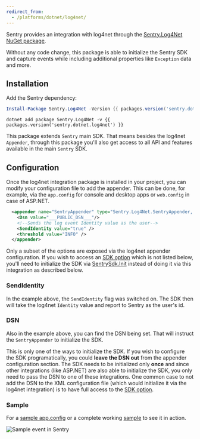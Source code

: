 ```yaml
---
redirect_from:
  - /platforms/dotnet/log4net/
---
```


Sentry provides an integration with log4net through the [Sentry.Log4Net NuGet package](https://www.nuget.org/packages/Sentry.Log4Net).

Without any code change, this package is able to initialize the Sentry SDK and capture events while including additional properties like `Exception` data and more.

## Installation

Add the Sentry dependency:

```powershell {tabTitle:Package Manager}
Install-Package Sentry.Log4Net -Version {{ packages.version('sentry.dotnet.log4net') }}
```

```shell {tabTitle:.NET Core CLI}
dotnet add package Sentry.Log4Net -v {{ packages.version('sentry.dotnet.log4net') }}
```

This package extends `Sentry` main SDK. That means besides the log4net `Appender`, through this package you'll also get access to all API and features available in the main `Sentry` SDK.

## Configuration

Once the log4net integration package is installed in your project, you can modify your configuration file to add the appender.
This can be done, for example, via the `app.config` for console and desktop apps or `web.config` in case of ASP.NET.

```xml {filename:app.config}
  <appender name="SentryAppender" type="Sentry.Log4Net.SentryAppender, Sentry.Log4Net">
    <Dsn value="___PUBLIC_DSN___"/>
    <!--Sends the log event Identity value as the user-->
    <SendIdentity value="true" />
    <threshold value="INFO" />
  </appender>
```

<Note><markdown>

Only a subset of the options are exposed via the log4net appender configuration. If you wish to access an [SDK option](https://docs.sentry.io/platforms/dotnet/configuration/options/) which is not listed below, you'll need to initialize the SDK via [SentrySdk.Init](https://docs.sentry.io/platforms/dotnet/) instead of doing it via this integration as described below.

</markdown></Note>

### SendIdentity

In the example above, the `SendIdentity` flag was switched on. The SDK then will take the log4net `Identity` value and report to Sentry as the user's id.

### DSN

Also in the example above, you can find the DSN being set. That will instruct the `SentryAppender` to initialize the SDK.

This is only one of the ways to initialize the SDK. If you wish to configure the SDK programatically, you could **leave the DSN out** from the appender configuration section. The SDK needs to be initialized only **once** and since other integrations (like ASP.NET) are also able to initialize the SDK, you only need to pass the DSN to one of these integrations.
One common case to not add the DSN to the XML configuration file (which would initialize it via the log4net integration) is to have full access to the [SDK option](https://docs.sentry.io/error-reporting/configuration/?platform=csharp).

### Sample

For a [sample app.config](https://github.com/getsentry/sentry-dotnet/blob/main/samples/Sentry.Samples.Log4Net/app.config) or a complete working [sample](https://github.com/getsentry/sentry-dotnet/tree/main/samples/Sentry.Samples.Log4Net) to see it in action.

![Sample event in Sentry](log4net-sample.gif)
